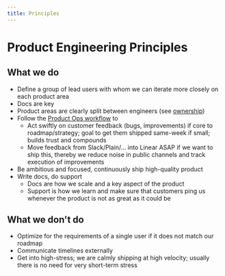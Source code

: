 ```yaml
---
title: Principles
---
```


# Product Engineering Principles

## What we do

- Define a group of lead users with whom we can iterate more closely on each product area
- Docs are key
- Product areas are clearly split between engineers (see [ownership](/handbook/working-at-langfuse/how-we-work/ownership))
- Follow the [Product Ops workflow](/handbook/product-engineering/product-ops) to
  - Act swiftly on customer feedback (bugs, improvements) if core to roadmap/strategy; goal to get them shipped same-week if small; builds trust and compounds
  - Move feedback from Slack/Plain/… into Linear ASAP if we want to ship this, thereby we reduce noise in public channels and track execution of improvements
- Be ambitious and focused, continuously ship high-quality product
- Write docs, do support
  - Docs are how we scale and a key aspect of the product
  - Support is how we learn and make sure that customers ping us whenever the product is not as great as it could be

## What we don't do

- Optimize for the requirements of a single user if it does not match our roadmap
- Communicate timelines externally
- Get into high-stress; we are calmly shipping at high velocity; usually there is no need for very short-term stress
